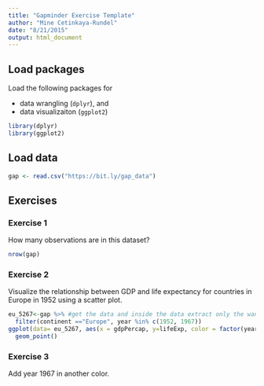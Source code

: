 ```yaml
---
title: "Gapminder Exercise Template"
author: "Mine Cetinkaya-Rundel"
date: "8/21/2015"
output: html_document
---
```


## Load packages

Load the following packages for 

- data wrangling (`dplyr`), and 
- data visualizaiton (`ggplot2`)

```r
library(dplyr)
library(ggplot2)
```

## Load data

```r
gap <- read.csv("https://bit.ly/gap_data")
```

## Exercises

### Exercise 1

How many observations are in this dataset?

```r
nrow(gap)
```

### Exercise 2

Visualize the relationship between GDP and life expectancy for 
countries in Europe in 1952 using a scatter plot.

```r
eu_5267<-gap %>% #get the data and inside the data extract only the wanted part of the data
  filter(continent =="Europe", year %in% c(1952, 1967))
ggplot(data= eu_5267, aes(x = gdpPercap, y=lifeExp, color = factor(year))) +
  geom_point()
```

### Exercise 3

Add year 1967 in another color.

```r

```

